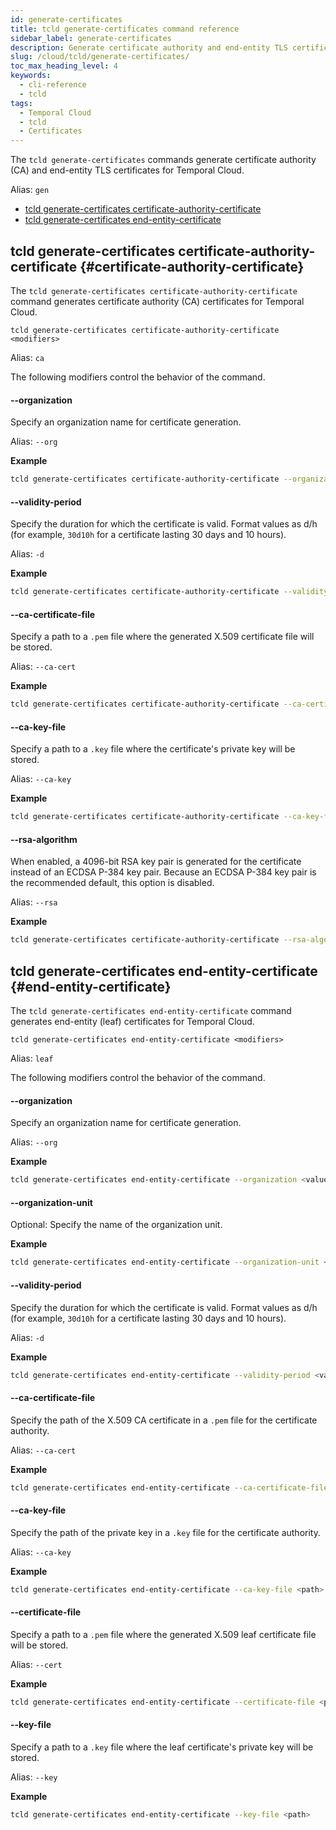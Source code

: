 ```yaml
---
id: generate-certificates
title: tcld generate-certificates command reference
sidebar_label: generate-certificates
description: Generate certificate authority and end-entity TLS certificates for Temporal Cloud with tcld generate-certificates commands. Use modifiers for customization.
slug: /cloud/tcld/generate-certificates/
toc_max_heading_level: 4
keywords:
  - cli-reference
  - tcld
tags:
  - Temporal Cloud
  - tcld
  - Certificates
---
```


The `tcld generate-certificates` commands generate certificate authority (CA) and end-entity TLS certificates for Temporal Cloud.

Alias: `gen`

- [tcld generate-certificates certificate-authority-certificate](#certificate-authority-certificate)
- [tcld generate-certificates end-entity-certificate](#end-entity-certificate)

## tcld generate-certificates certificate-authority-certificate {#certificate-authority-certificate}

The `tcld generate-certificates certificate-authority-certificate` command generates certificate authority (CA) certificates for Temporal Cloud.

`tcld generate-certificates certificate-authority-certificate <modifiers>`

Alias: `ca`

The following modifiers control the behavior of the command.

#### --organization

Specify an organization name for certificate generation.

Alias: `--org`

**Example**

```bash
tcld generate-certificates certificate-authority-certificate --organization <value>
```

#### --validity-period

Specify the duration for which the certificate is valid.
Format values as d/h (for example, `30d10h` for a certificate lasting 30 days and 10 hours).

Alias: `-d`

**Example**

```bash
tcld generate-certificates certificate-authority-certificate --validity-period <value>
```

#### --ca-certificate-file

Specify a path to a `.pem` file where the generated X.509 certificate file will be stored.

Alias: `--ca-cert`

**Example**

```bash
tcld generate-certificates certificate-authority-certificate --ca-certificate-file <path>
```

#### --ca-key-file

Specify a path to a `.key` file where the certificate's private key will be stored.

Alias: `--ca-key`

**Example**

```bash
tcld generate-certificates certificate-authority-certificate --ca-key-file <path>
```

#### --rsa-algorithm

When enabled, a 4096-bit RSA key pair is generated for the certificate instead of an ECDSA P-384 key pair.
Because an ECDSA P-384 key pair is the recommended default, this option is disabled.

Alias: `--rsa`

**Example**

```bash
tcld generate-certificates certificate-authority-certificate --rsa-algorithm <boolean>
```

## tcld generate-certificates end-entity-certificate {#end-entity-certificate}

The `tcld generate-certificates end-entity-certificate` command generates end-entity (leaf) certificates for Temporal Cloud.

`tcld generate-certificates end-entity-certificate <modifiers>`

Alias: `leaf`

The following modifiers control the behavior of the command.

#### --organization

Specify an organization name for certificate generation.

Alias: `--org`

**Example**

```bash
tcld generate-certificates end-entity-certificate --organization <value>
```

#### --organization-unit

Optional: Specify the name of the organization unit.

**Example**

```bash
tcld generate-certificates end-entity-certificate --organization-unit <value>
```

#### --validity-period

Specify the duration for which the certificate is valid.
Format values as d/h (for example, `30d10h` for a certificate lasting 30 days and 10 hours).

Alias: `-d`

**Example**

```bash
tcld generate-certificates end-entity-certificate --validity-period <value>
```

#### --ca-certificate-file

Specify the path of the X.509 CA certificate in a `.pem` file for the certificate authority.

Alias: `--ca-cert`

**Example**

```bash
tcld generate-certificates end-entity-certificate --ca-certificate-file <path>
```

#### --ca-key-file

Specify the path of the private key in a `.key` file for the certificate authority.

Alias: `--ca-key`

**Example**

```bash
tcld generate-certificates end-entity-certificate --ca-key-file <path>
```

#### --certificate-file

Specify a path to a `.pem` file where the generated X.509 leaf certificate file will be stored.

Alias: `--cert`

**Example**

```bash
tcld generate-certificates end-entity-certificate --certificate-file <path>
```

#### --key-file

Specify a path to a `.key` file where the leaf certificate's private key will be stored.

Alias: `--key`

**Example**

```bash
tcld generate-certificates end-entity-certificate --key-file <path>
```
